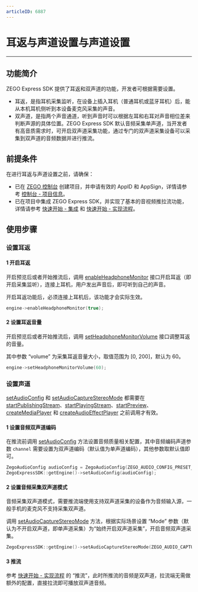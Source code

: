 ```yaml
---
articleID: 6887
---
```

# 耳返与声道设置与声道设置

- - -

## 功能简介

ZEGO Express SDK 提供了耳返和双声道的功能，开发者可根据需要设置。

- 耳返，是指耳机采集监听，在设备上插入耳机（普通耳机或蓝牙耳机）后，能从本机耳机侧听到本设备麦克风采集的声音。
- 双声道，是指两个声音通道，听到声音时可以根据左耳和右耳对声音相位差来判断声源的具体位置。ZEGO Express SDK 默认音频采集单声道，当开发者有高音质需求时，可开启双声道采集功能，通过专门的双声道采集设备可以采集到双声道的音频数据并进行推流。

## 前提条件

在进行耳返与声道设置之前，请确保：

- 已在 [ZEGO 控制台](https://console.zego.im) 创建项目，并申请有效的 AppID 和 AppSign，详情请参考 [控制台 - 项目信息](https://doc-zh.zego.im/article/12107)。
- 已在项目中集成 ZEGO Express SDK，并实现了基本的音视频推拉流功能，详情请参考 [快速开始 - 集成](!Integration/SDK_Integration) 和 [快速开始 - 实现流程](!Integration/Solution_Implementation)。


## 使用步骤

### 设置耳返

#### 1 开启耳返

开启预览后或者开始推流后，调用 [enableHeadphoneMonitor](@enableHeadphoneMonitor) 接口开启耳返（即开启采集监听），连接上耳机，用户发出声音后，即可听到自己的声音。

<div class = 'mk-hint'>

开启耳返功能后，必须连接上耳机后，该功能才会实际生效。
</div>

```cpp
engine->enableHeadphoneMonitor(true);
```

#### 2 设置耳返音量

开启预览后或者开始推流后，调用 [setHeadphoneMonitorVolume](@setHeadphoneMonitorVolume) 接口调整耳返的音量。

其中参数 “volume” 为采集耳返音量大小，取值范围为 [0, 200]，默认为 60。

```cpp
engine->setHeadphoneMonitorVolume(60);
```

### 设置声道

<div class="mk-warning">

[setAudioConfig](@setAudioConfig) 和 [setAudioCaptureStereoMode](@setAudioCaptureStereoMode) 都需要在 [startPublishingStream](@startPublishingStream)、[startPlayingStream](@startPlayingStream)、[startPreview](@startPreview)、[createMediaPlayer](@createMediaPlayer) 和 [createAudioEffectPlayer](@createAudioEffectPlayer) 之前调用才有效。 
</div>
  
#### 1 设置音频双声道编码

在推流前调用 [setAudioConfig](@setAudioConfig) 方法设置音频质量相关配置，其中音频编码声道参数 `channel` 需要设置为双声道编码（默认值为单声道编码），其他参数取默认值即可。

```cpp
ZegoAudioConfig audioConfig = ZegoAudioConfig(ZEGO_AUDIO_CONFIG_PRESET_HIGH_QUALITY_STEREO);
ZegoExpressSDK::getEngine()->setAudioConfig(audioConfig);
```

#### 2 设置音频采集双声道模式

<div class="mk-hint">

音频采集双声道模式，需要推流端使用支持双声道采集的设备作为音频输入源，一般手机的麦克风不支持采集双声道。
</div>

调用 [setAudioCaptureStereoMode](@setAudioCaptureStereoMode) 方法，根据实际场景设置 “Mode” 参数（默认为不开启双声道，即单声道采集）为“始终开启双声道采集”，开启音频双声道采集。

```cpp
ZegoExpressSDK::getEngine()->setAudioCaptureStereoMode(ZEGO_AUDIO_CAPTURE_STEREO_MODE_ALWAYS);
```

#### 3 推流

参考 [快速开始 - 实现流程](!Integration/Solution_Implementation#publishingStream) 的 “推流”，此时所推流的音频是双声道，拉流端无需做额外的配置，直接拉流即可播放双声道音频。
